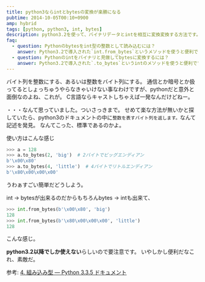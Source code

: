 ```yaml
---
title: python3ならintとbytesの変換が楽勝になる
pubtime: 2014-10-05T00:10+0900
amp: hybrid
tags: [python, python3, int, bytes]
description: python3.2を使って、バイナリデータとintを相互に変換変換する方法です。
faq:
  - question: Pythonのbytesをint型の整数として読み込むには？
    answer: Python3.2で導入された`int.from_bytes`というメソッドを使うと便利です。
  - question: Pythonのintをバイナリと見做してbytesに変換するには？
    answer: Python3.2で導入された`.to_bytes`というintのメソッドを使うと便利です。
---
```


バイト列を整数にする、あるいは整数をバイト列にする。
通信とか暗号とか扱ってるとしょっちゅうやらなきゃいけない事なわけですが、pythonだと意外と面倒なのよね、これが。
C言語ならキャストしちゃえば一発なんだけどねー。

・・・なんて思っていました。ついさっきまで。
せめて楽な方法が無いかと探していたら、python3のドキュメントの中に`整数を表すバイト列を返します。`なんて記述を発見。
なんてこった、標準であるのかよ。

使い方はこんな感じ
``` python
>>> a = 128
>>> a.to_bytes(2, 'big')  # 2バイトでビッグエンディアン
b'\x00\x80'
>>> a.to_bytes(4, 'little')  # 4バイトでリトルエンディアン
b'\x80\x00\x00\x00'
```
うわぁすごい簡単だどうしよう。

int -&gt; bytesが出来るのだからもちろんbytes -&gt; intも出来て、
``` python
>>> int.from_bytes(b'\x00\x80', 'big')
128
>>> int.from_bytes(b'\x80\x00\x00\x00', 'little')
128
```
こんな感じ。

**python3.2以降でしか使えない**らしいので要注意です。
いやしかし便利だなこれ、素敵だ。

参考: [4. 組み込み型 &mdash; Python 3.3.5 ドキュメント](http://docs.python.jp/3.3/library/stdtypes.html#int.to_bytes)
